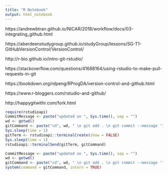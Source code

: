 ```yaml
---
title: "R Notebook"
output: html_notebook
---
```



https://andrewbtran.github.io/NICAR/2018/workflow/docs/03-integrating_github.html

https://aberdeenstudygroup.github.io/studyGroup/lessons/SG-T1-GitHubVersionControl/VersionControl/

http://r-bio.github.io/intro-git-rstudio/

https://stackoverflow.com/questions/41688164/using-rstudio-to-make-pull-requests-in-git

https://bookdown.org/rdpeng/RProgDA/version-control-and-github.html

https://www.r-bloggers.com/rstudio-and-github/

http://happygitwithr.com/fork.html



```r
require(rstudioapi)
CommitMessage <- paste("updated on ", Sys.time(), sep = "")
wd <- getwd()
gitCommand <- paste("cd", wd, " \n git add . \n git commit --message '", CommitMessage, "' \n git push origin master \n", sep = "")
Sys.sleep(time = 1)
gitTerm <- rstudioapi::terminalCreate(show = FALSE)
Sys.sleep(time = 1)
rstudioapi::terminalSend(gitTerm, gitCommand)
```


```r
CommitMessage <- paste("updated on ", Sys.time(), sep = "")
wd <- getwd()
gitCommand <- paste("cd", wd, " \n git add . \n git commit --message '", CommitMessage, "' \n git push origin master \n", sep = "")
system(command = gitCommand, intern = TRUE)
```


